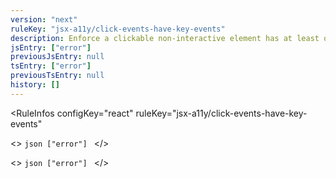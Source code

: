 ```yaml
---
version: "next"
ruleKey: "jsx-a11y/click-events-have-key-events"
description: Enforce a clickable non-interactive element has at least one keyboard event listener
jsEntry: ["error"]
previousJsEntry: null
tsEntry: ["error"]
previousTsEntry: null
history: []
---
```


<RuleInfos 
  configKey="react" 
  ruleKey="jsx-a11y/click-events-have-key-events" 
>
  <>
    ```json
    ["error"]
    ```
  </>

  <>
    ```json
    ["error"]
    ```
  </>
</RuleInfos>
